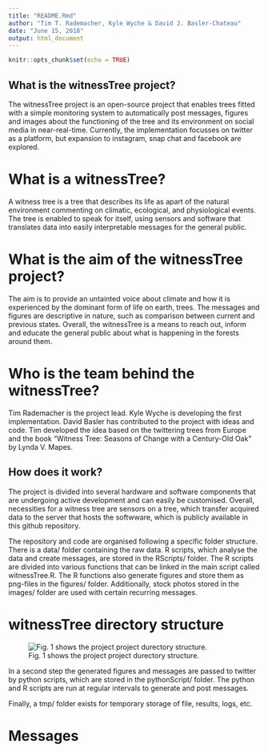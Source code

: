 ```yaml
---
title: "README.Rmd"
author: "Tim T. Rademacher, Kyle Wyche & David J. Basler-Chateau"
date: "June 15, 2018"
output: html_document
---
```


```r
knitr::opts_chunk$set(echo = TRUE)
```

## What is the witnessTree project?

The witnessTree project is an open-source project that enables trees fitted with a simple monitoring system to automatically post messages, figures and images about the functioning of the tree and its environment on social media in near-real-time. Currently, the implementation focusses on twitter as a platform, but expansion to instagram, snap chat and facebook are explored. 

# What is a witnessTree?

A witness tree is a tree that describes its life as apart of the natural environment commenting on climatic, ecological, and physiological events. The tree is enabled to speak for itself, using sensors and software that translates data into easily interpretable messages for the general public.

# What is the aim of the witnessTree project?

The aim is to provide an untainted voice about climate and how it is experienced by the dominant form of life on earth, trees. The messages and figures are descriptive in nature, such as comparison between current and previous states. Overall, the witnessTree is a means to reach out, inform and educate the general public about what is happening in the forests around them.

# Who is the team behind the witnessTree?

Tim Rademacher is the project lead. Kyle Wyche is developing the first implementation. David Basler has contributed to the project with ideas and code. Tim developed the idea based on the twittering trees from Europe and the book "Witness Tree: Seasons of Change with a Century-Old Oak" by Lynda V. Mapes.

## How does it work?

The project is divided into several hardware and software components that are undergoing active development and can easily be customised. Overall, necessities for a witness tree are sensors on a tree, which transfer acquired data to the server that hosts the softwware, which is publicly available in this github repository.

The repository and code are organised following a specific folder structure. There is a data/ folder containing the raw data. R scripts, which analyse the data and create messages, are stored in the RScripts/ folder. The R scripts are divided into various functions that can be linked in the main script called witnessTree.R. The R functions also generate figures and store them as png-files in the figures/ folder. Additionally, stock photos stored in the images/ folder are used with certain recurring messages.

# witnessTree directory structure
![Fig. 1 shows the project project durectory structure. ](figures/directory_structure.001.png)

In a second step the generated figures and messages are passed to twitter by python scripts, which are stored in the pythonScript/ folder. The python and R scripts are run at regular intervals to generate and post messages. 

Finally, a tmp/ folder exists for temporary storage of file, results, logs, etc.

# Messages

